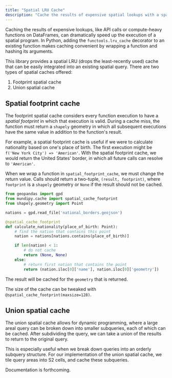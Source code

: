 ```yaml
---
title: "Spatial LRU Cache"
description: "Cache the results of expensive spatial lookups with a spatial LRU cache."
---
```


Caching the results of expensive lookups, like API calls or compute-heavy functions on DataFrames, can dramatically speed up the execution of a spatial program. In Python, adding the `functools.lru_cache` decorator to an existing function makes caching convenient by wrapping a function and hashing its arguments.

This library provides a spatial LRU (drops the least-recently used) cache that can be easily integrated into an existing spatial query. There are two types of spatial caches offered:

1. Footprint spatial cache
2. Union spatial cache

## Spatial footprint cache

The footprint spatial cache considers every function execution to have a *spatial footprint* in which that execution is valid. During a cache miss, the function must return a `shapely` geometry in which all subsequent executions have the same value in addition to the function's result.

For example, a spatial footprint cache is useful if we were to calculate nationality based on one's place of birth. The first execution might be `f('New York City') => 'American'`. With the spatial footprint cache, we would return the United States' border, in which all future calls can resolve to `'American'`.

When we wrap a function in `spatial_footprint_cache`, we must change the return value. Calls should return a two-tuple, `(result, footprint)`, where `footprint` is a `shapely` geometry or `None` if the result should not be cached.

```py cache_nationality.py
from geopandas import gpd
from mundipy.cache import spatial_cache_footprint
from shapely.geometry import Point

nations = gpd.read_file('national_borders.geojson')

@spatial_cache_footprint
def calculate_nationality(place_of_birth: Point):
	# find the nation that contains this point
	nation = nations[nations.contains(place_of_birth)]

	if len(nation) < 1:
		# do not cache
		return (None, None)
	else:
		# return first nation that contains the point
		return (nation.iloc[0]['name'], nation.iloc[0]['geometry'])
```

The result will be cached for the `geometry` that is returned.

The size of the cache can be tweaked with `@spatial_cache_footprint(maxsize=128)`.

## Union spatial cache

The union spatial cache allows for dynamic programming, where a large areal query can be broken down into smaller subqueries, each of which can be cached. After subdividing the query, we can take a union of the results to return to the original query.

This is especially useful when we break down queries into an orderly subquery structure. For our implementation of the union spatial cache, we tile query areas into S2 cells, and cache these subqueries.

Documentation is forthcoming.

